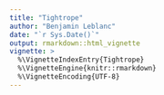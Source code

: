```yaml
---
title: "Tightrope"
author: "Benjamin Leblanc"
date: "`r Sys.Date()`"
output: rmarkdown::html_vignette
vignette: >
  %\VignetteIndexEntry{Tightrope}
  %\VignetteEngine{knitr::rmarkdown}
  %\VignetteEncoding{UTF-8}
---
```


